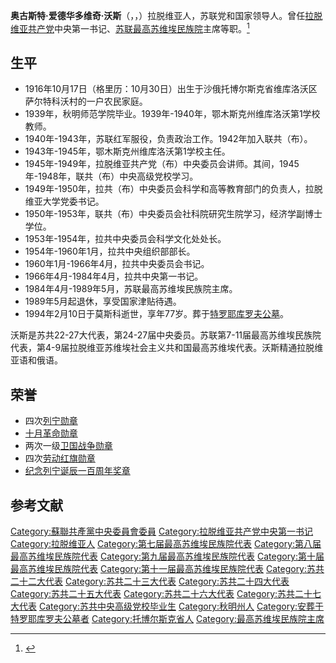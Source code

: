 {{Prose|time=2020-12-11T01:18:24+00:00}}
{{Infobox Officeholder
|original_name  = А́вгуст Эдуа́рдович Восс
|original_name1  =  Augusts Voss
| name                = 奥古斯特·爱德华多维奇·沃斯
| image               =  
| office             = [[拉脱维亚共产党|拉脱维亚共产党]]中央第一书记
| term_start         = 1966年4月15日
| term_end           = 1984年4月14日
| predecessor        = [[阿尔维德·亚诺维奇·佩尔谢|阿尔维德·亚诺维奇·佩尔谢]]
| successor          = [[鲍里斯·卡尔洛维奇·普戈|鲍里斯·卡尔洛维奇·普戈]]
| office2              =[[苏联最高苏维埃民族院|苏联最高苏维埃民族院]]主席
| term_start2          = 1984年4月11日
| term_end2            = 1989年5月25日
| predecessor2         = [[维塔利·彼得罗维奇·鲁本|维塔利·彼得罗维奇·鲁本]]
| successor2           = [[拉菲克·尼沙诺维奇·尼沙诺夫|拉菲克·尼沙诺维奇·尼沙诺夫]]
| birth_date          = {{OldStyleDate|1916年|10月17日|10月30日}}
| birth_place         = {{flag|Russian Empire}}[[托博尔斯克省|托博尔斯克省]][[维库洛沃区|维库洛沃区]]萨尔特科沃村
| death_date          = {{death date and age|1994|2|10|1916|10|30|df=y}}
| death_place         = {{RUS}}[[莫斯科|莫斯科]]
| nationality         = {{flag|Russian Empire}}（1899-1917）<br>{{flag|Russian SFSR|1918}}（1918-1922）<br>{{URS}}（1922-1991）<br>{{RUS}}（1991-1994）
| party               = [[苏联共产党|苏联共产党]]
| awards={{{!}} style="background:transparent"
{{!}}{{列宁勋章}}{{!!}}{{列宁勋章}}{{!!}}{{列宁勋章}}{{!!}}{{列宁勋章}}
{{!}}-
{{!!}}{{十月革命勋章}}{{!!}}{{一级卫国战争勋章}} {{!!}}{{一级卫国战争勋章}} {{!!}}{{劳动红旗勋章}}
{{!}}-
{{!}}{{劳动红旗勋章}}{{!!}}{{劳动红旗勋章}}{{!!}}{{劳动红旗勋章}}{{!!}} {{纪念列宁诞辰一百周年奖章}} 
{{!}}}
}}
'''奥古斯特·爱德华多维奇·沃斯'''（{{lang-ru|'''А́вгуст Эдуа́рдович Восс'''}}，{{lang-lv|'''Augusts Voss'''}}，{{bd|1916年|10月17日（格里历：10月30日）|1994年|2月10日}}）拉脱维亚人，苏联党和国家领导人。曾任[[拉脱维亚共产党|拉脱维亚共产党]]中央第一书记、[[苏联最高苏维埃民族院|苏联最高苏维埃民族院]]主席等职。<ref>{{Cite web|title=Справочник по истории Коммунистической партии и Советского Союза 1898 - 1991|url=http://www.knowbysight.info/VVV/15841.asp|access-date=2020-12-10|archive-date=2021-09-25|archive-url=https://web.archive.org/web/20210925044540/http://www.knowbysight.info/VVV/15841.asp}}</ref>

== 生平 ==
* 1916年10月17日（格里历：10月30日）出生于沙俄托博尔斯克省维库洛沃区萨尔特科沃村的一户农民家庭。
* 1939年，秋明师范学院毕业。1939年-1940年，鄂木斯克州维库洛沃第1学校教师。
* 1940年-1943年，苏联红军服役，负责政治工作。1942年加入联共（布）。
* 1943年-1945年，鄂木斯克州维库洛沃第1学校主任。
* 1945年-1949年，拉脱维亚共产党（布）中央委员会讲师。其间，1945年-1948年，联共（布）中央高级党校学习。
* 1949年-1950年，拉共（布）中央委员会科学和高等教育部门的负责人，拉脱维亚大学党委书记。
* 1950年-1953年，联共（布）中央委员会社科院研究生院学习，经济学副博士学位。
* 1953年-1954年，拉共中央委员会科学文化处处长。
* 1954年-1960年1月，拉共中央组织部部长。
* 1960年1月-1966年4月，拉共中央委员会书记。
* 1966年4月-1984年4月，拉共中央第一书记。
* 1984年4月-1989年5月，苏联最高苏维埃民族院主席。
* 1989年5月起退休，享受国家津贴待遇。
* 1994年2月10日于莫斯科逝世，享年77岁。葬于[[特罗耶库罗夫公墓|特罗耶库罗夫公墓]]。

沃斯是苏共22-27大代表，第24-27届中央委员。苏联第7-11届最高苏维埃民族院代表，第4-9届拉脱维亚苏维埃社会主义共和国最高苏维埃代表。沃斯精通拉脱维亚语和俄语。

== 荣誉 ==
* 四次[[列宁勋章|列宁勋章]]
* [[十月革命勋章|十月革命勋章]]
* 两次一级[[卫国战争勋章|卫国战争勋章]]
* 四次[[劳动红旗勋章|劳动红旗勋章]]
* [[纪念列宁诞辰一百周年奖章|纪念列宁诞辰一百周年奖章]]

== 参考文献 ==
{{Reflist}}

[[Category:蘇聯共產黨中央委員會委員|Category:蘇聯共產黨中央委員會委員]]
[[Category:拉脱维亚共产党中央第一书记|Category:拉脱维亚共产党中央第一书记]]
[[Category:拉脱维亚人|Category:拉脱维亚人]]
[[Category:第七届最高苏维埃民族院代表|Category:第七届最高苏维埃民族院代表]]
[[Category:第八届最高苏维埃民族院代表|Category:第八届最高苏维埃民族院代表]]
[[Category:第九届最高苏维埃民族院代表|Category:第九届最高苏维埃民族院代表]]
[[Category:第十届最高苏维埃民族院代表|Category:第十届最高苏维埃民族院代表]]
[[Category:第十一届最高苏维埃民族院代表|Category:第十一届最高苏维埃民族院代表]]
[[Category:苏共二十二大代表|Category:苏共二十二大代表]]
[[Category:苏共二十三大代表|Category:苏共二十三大代表]]
[[Category:苏共二十四大代表|Category:苏共二十四大代表]]
[[Category:苏共二十五大代表|Category:苏共二十五大代表]]
[[Category:苏共二十六大代表|Category:苏共二十六大代表]]
[[Category:苏共二十七大代表|Category:苏共二十七大代表]]
[[Category:苏共中央高级党校毕业生|Category:苏共中央高级党校毕业生]]
[[Category:秋明州人|Category:秋明州人]]
[[Category:安葬于特罗耶库罗夫公墓者|Category:安葬于特罗耶库罗夫公墓者]]
[[Category:托博尔斯克省人|Category:托博尔斯克省人]]
[[Category:最高苏维埃民族院主席|Category:最高苏维埃民族院主席]]